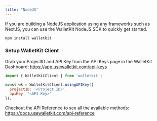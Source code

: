 ```yaml
---
title: "NodeJS"
---
```


If you are building a NodeJS application using any frameworks such as NextJS, you can use the WalletKit NodeJS SDK to
quickly get started.

```bash Shell
npm install walletkit
```

### Setup WalletKit Client

Grab your ProjectID and API Key from the API Keys page in the WalletKit Dashboard: https://app.usewalletkit.com/api-keys

```javascript Node
import { WalletKitClient } from 'walletkit';

const wk = WalletKitClient.usingAPIKey({
  projectID: '<Project ID>',
  apiKey: '<API Key>'
});
```

Checkout the API Reference to see all the available methods: https://docs.usewalletkit.com/api-reference
